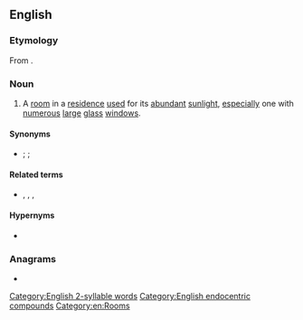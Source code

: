 {{also|sun room}}
==English==

===Etymology===
From {{compound|en|sun|room}}.

===Noun===
{{en-noun}}

# A [[room]] in a [[residence]] [[use]]d for its [[abundant]] [[sunlight]], [[especially]] one with [[numerous]] [[large]] [[glass]] [[window]]s.

====Synonyms====
* {{l|en|solarium}}; {{l|en|conservatory}} {{q|UK}}; {{l|en|Florida room}} {{q|US & Canada, screened}}

====Related terms====
* {{l|en|breezeway}}, {{l|en|enclosed patio}}, {{l|en|greenhouse}}, {{l|en|patio room}}

====Hypernyms====
* {{l|en|room}}

===Anagrams===
* {{anagrams|en|a=mnoorsu|Monsour|unmoors}}

[[Category:English 2-syllable words]]
[[Category:English endocentric compounds]]
[[Category:en:Rooms]]